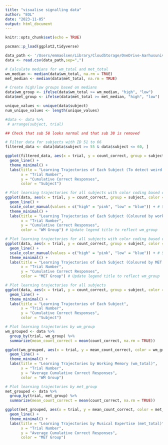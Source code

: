 ```yaml
---
title: "visualise signalling data"
author: "EOL"
date: "2023-11-05"
output: html_document
---
```


```r
knitr::opts_chunk$set(echo = TRUE)
```

```r
pacman::p_load(ggplot2,tidyverse)
```

```r
data_path <- '/Users/emmaolsen/Library/CloudStorage/OneDrive-Aarhusuniversitet/cognitive_science/00_MS_cogsci/1_DM/exam23/concatenated_data.csv'
data <- read.csv(data_path,sep=",")
```

```r
# Calculate medians for wm_total and met_total
wm_median <- median(data$wm_total, na.rm = TRUE)
met_median <- median(data$met_total, na.rm = TRUE)

# Create high/low groups based on medians
data$wm_group <- ifelse(data$wm_total >= wm_median, "high", "low")
data$met_group <- ifelse(data$met_total >= met_median, "high", "low")
```

```r
unique_values <- unique(data$subject)
num_unique_values <- length(unique_values)
```


```r
#data <- data %>%
 # arrange(subject, trial)
```

```r
## Check that sub 58 looks normal and that sub 38 is removed 

# Filter data for subjects with ID 51 to 66
filtered_data <- data[data$subject >= 55 & data$subject <= 60, ]

ggplot(filtered_data, aes(x = trial, y = count_correct, group = subject, color = as.factor(subject))) +
  geom_line() +
  theme_minimal() +
  labs(title = "Learning Trajectories of Each Subject (To detect weird trajectory)",
       x = "Trial Number",
       y = "Cumulative Correct Responses",
       color = "Subject")

```

```r
# Plot learning trajectories for all subjects with color coding based on wm_group
ggplot(data, aes(x = trial, y = count_correct, group = subject, color = wm_group)) +
  geom_line() +
  scale_color_manual(values = c("high" = "pink", "low" = "blue")) + # Set custom colors based on wm_group
  theme_minimal() +
  labs(title = "Learning Trajectories of Each Subject (Coloured by working memory)",
       x = "Trial Number",
       y = "Cumulative Correct Responses",
       color = "WM Group") # Update legend title to reflect wm_group
```

```r
# Plot learning trajectories for all subjects with color coding based on wm_group
ggplot(data, aes(x = trial, y = count_correct, group = subject, color = met_group)) +
  geom_line() +
  scale_color_manual(values = c("high" = "pink", "low" = "blue")) + # Set custom colors based on wm_group
  theme_minimal() +
  labs(title = "Learning Trajectories of Each Subject (Coloured by MET score)",
       x = "Trial Number",
       y = "Cumulative Correct Responses",
       color = "MET Group") # Update legend title to reflect wm_group
```

```r
# Plot learning trajectories for all subjects
ggplot(data, aes(x = trial, y = count_correct, group = subject, color = as.factor(subject))) +
  geom_line() +
  theme_minimal() +
  labs(title = "Learning Trajectories of Each Subject",
       x = "Trial Number",
       y = "Cumulative Correct Responses",
       color = "Subject")
```


```r
# Plot learning trajectories by wm_group
wm_grouped <- data %>%
  group_by(trial, wm_group) %>%
  summarize(mean_count_correct = mean(count_correct, na.rm = TRUE)) 

ggplot(wm_grouped, aes(x = trial, y = mean_count_correct, color = wm_group)) +
  geom_line() +
  theme_minimal() +
  labs(title = "Learning Trajectories by Working Memory (wm_total)",
       x = "Trial Number",
       y = "Average Cumulative Correct Responses",
       color = "WM Group")

```

```r
# Plot learning trajectories by met_group
met_grouped <- data %>%
  group_by(trial, met_group) %>%
  summarize(mean_count_correct = mean(count_correct, na.rm = TRUE))

ggplot(met_grouped, aes(x = trial, y = mean_count_correct, color = met_group)) +
  geom_line() +
  theme_minimal() +
  labs(title = "Learning Trajectories by Musical Expertise (met_total)",
       x = "Trial Number",
       y = "Average Cumulative Correct Responses",
       color = "MET Group")
```



